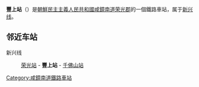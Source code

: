 {{unreferenced|time=2015-02-12T17:59:26+00:00}}
{{朝鮮半島車站資訊
|公司色 = blue
|文字色 = 
|站名 = 豐上站
|圖片 = 
|pxl = 
|圖片說明 =
|前一站 = [[荣光站_(咸镜南道)|荣光]]
|前一站距離 = 8.9
|後一站距離 = 7.6
|後一站 = [[千佛山站_(咸镜南道)|千佛山]]
|所屬路線 = [[新兴线|新兴线]]
|距離 = 29.8
|起點站 = [[咸兴操车场|咸兴操车场]]
|諺文 = 풍상역
|朝鮮漢字 = 豊上驛
|文觀部式 = Pungsang-yeok
|馬-賴式 = P'ungsang-yŏk
|副站名 = 
|車站編號 = 
|停站路線數 = 
|所屬公司 = [[朝鮮民主主義人民共和國鐵道省|朝鮮民主主義人民共和國鐵道省]]
|所在地 =[[咸鏡南道|咸鏡南道]][[荣光郡|荣光郡]]
|車站構造 = 地面车站
|月台配置 = 
|啟用年月日 =
|廢站年月日 = 
|上下車人次 = 
|統計年度 = 
|轉車 = 
|備註 = 
|全寬備註 = 
}}

'''豐上站'''（{{lang-ko|풍상역}}）是[[朝鮮民主主義人民共和國|朝鮮民主主義人民共和國]][[咸鏡南道|咸鏡南道]][[荣光郡|荣光郡]]的一個鐵路車站，属于[[新兴线|新兴线]]。

==邻近车站==
新兴线
:[[荣光站_(咸镜南道)|荣光站]] - '''豐上站''' - [[千佛山站_(咸镜南道)|千佛山站]]

{{朝鲜铁路小作品}}

{{新兴线}}
{{長豐線}}

[[Category:咸鏡南道鐵路車站|Category:咸鏡南道鐵路車站]]